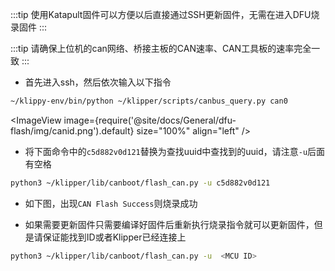 
:::tip
使用Katapult固件可以方便以后直接通过SSH更新固件，无需在进入DFU烧录固件
:::

:::tip
请确保上位机的can网络、桥接主板的CAN速率、CAN工具板的速率完全一致
:::


* 首先进入ssh，然后依次输入以下指令


```bash
~/klippy-env/bin/python ~/klipper/scripts/canbus_query.py can0
```

<ImageView image={require('@site/docs/General/dfu-flash/img/canid.png').default} size="100%" align="left" />


* 将下面命令中的`c5d882v0d121`替换为查找uuid中查找到的uuid，请注意`-u`后面有空格

```bash
python3 ~/klipper/lib/canboot/flash_can.py -u c5d882v0d121
```

* 如下图，出现`CAN Flash Success`则烧录成功

* 如果需要更新固件只需要编译好固件后重新执行烧录指令就可以更新固件，但是请保证能找到ID或者Klipper已经连接上

```bash
python3 ~/klipper/lib/canboot/flash_can.py -u  <MCU ID>
```